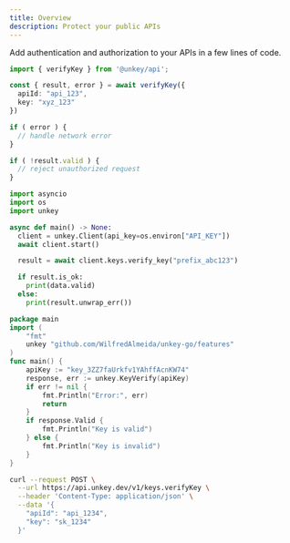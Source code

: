 ```yaml
---
title: Overview
description: Protect your public APIs
---
```



Add authentication and authorization to your APIs in a few lines of code. 


<CodeGroup>

```ts Typescript
import { verifyKey } from '@unkey/api';

const { result, error } = await verifyKey({
  apiId: "api_123",
  key: "xyz_123"
})

if ( error ) {
  // handle network error
}

if ( !result.valid ) {
  // reject unauthorized request
}
```

```py Python
import asyncio
import os
import unkey

async def main() -> None:
  client = unkey.Client(api_key=os.environ["API_KEY"])
  await client.start()

  result = await client.keys.verify_key("prefix_abc123")

  if result.is_ok:
    print(data.valid)
  else:
    print(result.unwrap_err())

```
```go Golang
package main
import (
	"fmt"
	unkey "github.com/WilfredAlmeida/unkey-go/features"
)
func main() {
	apiKey := "key_3ZZ7faUrkfv1YAhffAcnKW74"
	response, err := unkey.KeyVerify(apiKey)
	if err != nil {
		fmt.Println("Error:", err)
		return
	}
	if response.Valid {
		fmt.Println("Key is valid")
	} else {
		fmt.Println("Key is invalid")
	}
}
```
```bash cURL
curl --request POST \
  --url https://api.unkey.dev/v1/keys.verifyKey \
  --header 'Content-Type: application/json' \
  --data '{
    "apiId": "api_1234",
    "key": "sk_1234"
  }'
```


</CodeGroup>